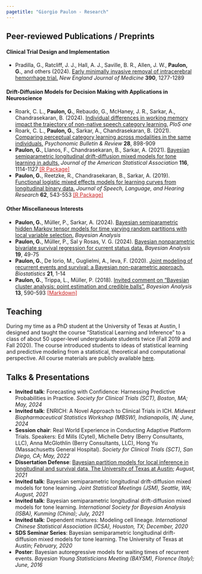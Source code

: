 ```yaml
---
pagetitle: "Giorgio Paulon - Research"
---
```



## Peer-reviewed Publications / Preprints

#### Clinical Trial Design and Implementation

* Pradilla, G., Ratcliff, J. J., Hall, A. J., Saville, B. R., Allen, J. W., **Paulon, G.**, and others (2024). [Early minimally invasive removal of intracerebral hemorrhage trial.](https://www.nejm.org/doi/full/10.1056/NEJMoa2308440) *New England Journal of Medicine* **390**, 1277-1289


#### Drift-Diffusion Models for Decision Making with Applications in Neuroscience 


* Roark, C. L., **Paulon, G.**, Rebaudo, G., McHaney, J. R., Sarkar, A., Chandrasekaran, B. (2024). [Individual differences in working memory impact the trajectory of non-native speech category learning.](https://journals.plos.org/plosone/article?id=10.1371/journal.pone.0297917) *PloS one*
* Roark, C. L., **Paulon, G.**, Sarkar, A., Chandrasekaran, B. (2021). [Comparing perceptual category learning across modalities in the same individuals.](https://link.springer.com/article/10.3758/s13423-021-01878-0) *Psychonomic Bulletin & Review* **28**, 898-909
* **Paulon, G.**, Llanos, F., Chandrasekaran, B., Sarkar, A. (2021). [Bayesian semiparametric longitudinal drift-diffusion mixed models for tone learning in adults.](https://www.tandfonline.com/doi/full/10.1080/01621459.2020.1801448) *Journal of the American Statistical Association* **116**, 1114-1127 <a style="color:rgb(205,38,38);" href="https://CRAN.R-project.org/package=lddmm">[R Package]</a>
* **Paulon, G.**, Reetzke, R., Chandrasekaran, B., Sarkar, A. (2019). [Functional logistic mixed effects models for learning curves from longitudinal binary data.](https://pubs.asha.org/doi/10.1044/2018_JSLHR-S-ASTM-18-0283) *Journal of Speech, Language, and Hearing Research* **62**, 543-553 <a style="color:rgb(205,38,38);" href="https://asha.figshare.com/articles/dataset/Functional_logistic_mixed_effects_models_Paulon_et_al_2019_/7822568">[R Package]</a>


#### Other Miscellaneous Interests


* **Paulon, G.**, Müller, P., Sarkar, A. (2024). [Bayesian semiparametric hidden Markov tensor models for time varying random partitions with local variable selection.](https://projecteuclid.org/journals/bayesian-analysis/advance-publication/Bayesian-Semiparametric-Hidden-Markov-Tensor-Models-for-Time-Varying-Random/10.1214/23-BA1383.full) *Bayesian Analysis*
* **Paulon, G.**, Müller, P., Sal y Rosas, V. G. (2024). [Bayesian nonparametric bivariate survival regression for current status data.](https://projecteuclid.org/journals/bayesian-analysis/advance-publication/Bayesian-Nonparametric-Bivariate-Survival-Regression-for-Current-Status-Data/10.1214/22-BA1346.full) *Bayesian Analysis* **19**, 49-75
* **Paulon, G.**, De Iorio, M., Guglielmi, A., Ieva, F. (2020). [Joint modeling of recurrent events and survival: a Bayesian non-parametric approach.](https://academic.oup.com/biostatistics/advance-article-abstract/doi/10.1093/biostatistics/kxy026/5050476?redirectedFrom=fulltext) *Biostatistics* **21**, 1-14
* **Paulon, G.**, Trippa, L., Müller, P. (2018). [Invited comment on "Bayesian cluster analysis: point estimation and credible balls".](https://projecteuclid.org/euclid.ba/1508378464) *Bayesian Analysis* **13**, 590-593 <a style="color:rgb(205,38,38);" href="https://giorgiopaulon.github.io/Discussion_Wade">[Markdown]</a>

## Teaching

During my time as a PhD student at the University of Texas at Austin, I designed and taught the course "Statistical Learning and Inference" to a class of about 50 upper-level undergraduate students twice (Fall 2019 and Fall 2020).
The course introduced students to ideas of statistical learning and predictive modeling from a statistical, theoretical and computational perspective.
All course materials are publicly available [here](https://giorgiopaulon.github.io/SDS323/).


## Talks & Presentations


* **Invited talk**: Forecasting with Confidence: Harnessing Predictive Probabilities in Practice. *Society for Clinical Trials (SCT), Boston, MA; May, 2024*
* **Invited talk**: ENRICH: A Novel Approach to Clinical Trials in ICH. *Midwest Biopharmaceutical Statistics Workshop (MBSW), Indianapolis, IN; June, 2024*
* **Session chair**: Real World Experience in Conducting Adaptive Platform Trials. Speakers: Ed Mills (Cytel), Michelle Detry (Berry Consultants, LLC), Anna McGlothlin (Berry Consultants, LLC), Hong Yu (Massachusetts General Hospital). *Society for Clinical Trials (SCT), San Diego, CA; May, 2022*
* **Dissertation Defense**: [Bayesian partition models for local inference in longitudinal and survival data. The University of Texas at Austin](/files/slides/dissertation_defense.pdf); *August, 2021*
* **Invited talk**: Bayesian semiparametric longitudinal drift-diffusion mixed models for tone learning. *Joint Statistical Meetings (JSM), Seattle, WA; August, 2021*
* **Invited talk**: Bayesian semiparametric longitudinal drift-diffusion mixed models for tone learning. *International Society for Bayesian Analysis (ISBA), Kunming (China); July, 2021*
* **Invited talk**: Dependent mixtures: Modeling cell lineage. *International Chinese Statistical Association (ICSA), Houston, TX; December, 2020*
* **SDS Seminar Series**: Bayesian semiparametric longitudinal drift-diffusion mixed models for tone learning. The University of Texas at Austin; *February, 2020*
* **Poster**: Bayesian autoregressive models for waiting times of recurrent events. *Bayesian Young Statisticians Meeting (BAYSM), Florence (Italy); June, 2016*

